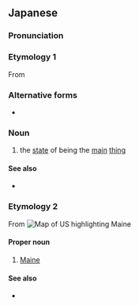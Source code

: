 ==Japanese==
{{DEFAULTSORT:めいん}}
{{swp|lang=ja}}

===Pronunciation===
{{ja-pron|acc=1}}

===Etymology 1===
From {{bor|ja|en|main}}

===Alternative forms===
* {{ja-r|メーン}}

===Noun===
{{ja-noun}}

# {{lb|ja|attributive|anglicism}} the [[state]] of being the [[main]] [[thing]]
#:{{ja-usex|メイン イベント|the main event}}

====See also====
* {{ja-r|メインディッシュ|メイン ディッシュ|[[main dish]]}}

===Etymology 2===
From {{bor|ja|en|Maine}}
[[Image:Map of USA ME.png|thumb|right|Map of US highlighting Maine]]

====Proper noun====
{{ja-pos|proper}}

# [[Maine]]
#: {{ja-usex|メイン州|^メイン-しゅう|the State of Maine}}

====See also====
* {{ja-r|^メーヌ}}

{{topics|ja|Maine, USA|States of the United States|Rivers in the United States of America|Towns in New York|Towns in the United States of America|Villages in the United States of America|Wisconsin, USA|Townships|Illinois, USA|Minnesota, USA}}